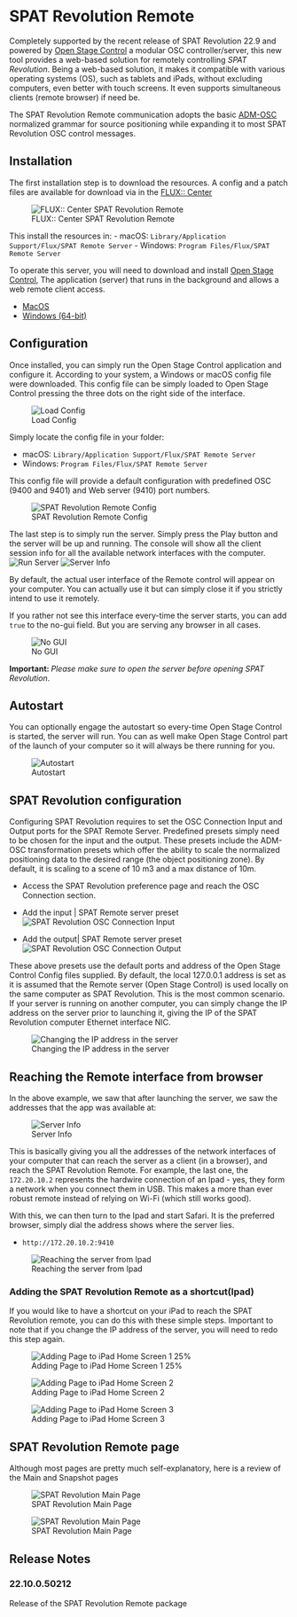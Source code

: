 # SPAT Revolution Remote

Completely supported by the recent release of SPAT Revolution 22.9 and powered by [Open Stage Control](https://openstagecontrol.ammd.net/) a modular OSC controller/server, this new tool provides a web-based solution for remotely controlling _SPAT Revolution_. Being a web-based solution, it makes it compatible with various operating systems (OS), such as tablets and iPads, without excluding computers, even better with touch screens. It even supports simultaneous clients (remote browser) if need be.

The SPAT Revolution Remote communication adopts the basic [ADM-OSC](https://doc.flux.audio/#/en_US/spat_revolution_doc/Ecosystem_&_integration_ADM_OSC?id=adm-osc) normalized grammar for source positioning while expanding it to most SPAT Revolution OSC control messages.


## Installation

The first installation step is to download the resources. A config and a patch files are available for download via in the [FLUX:: Center](https://www.flux.audio/download/)

![FLUX:: Center SPAT Revolution Remote](https://media.githubusercontent.com/media/FLUX-SE/doc_images/main/SpatR/ThirdParty/SPATRevolutionRemoteInstall.png)

This install the resources in:
- macOS: ```Library/Application Support/Flux/SPAT Remote Server```
- Windows: ```Program Files/Flux/SPAT Remote Server```

To operate this server, you will need to download and install [Open Stage Control](https://openstagecontrol.ammd.net/), The application (server) that runs in the background and allows a web remote client access.

  - [MacOS](https://github.com/jean-emmanuel/open-stage-control/releases/download/v1.17.0/open-stage-control-1.17.0-osx.zip)
  - [Windows (64-bit)](https://github.com/jean-emmanuel/open-stage-control/releases/download/v1.17.0/open-stage-control-1.17.0-win32-x64.zip)

## Configuration

Once installed, you can simply run the Open Stage Control application and configure it. According to your system, a Windows or macOS config file were downloaded. This config file can be simply loaded to Open Stage Control pressing the three dots on the right side of the interface.     

  ![Load Config](https://media.githubusercontent.com/media/FLUX-SE/doc_images/main/SpatR/ThirdParty/SPATRevolutionRemoteLoadConfig.png)

Simply locate the config file in your folder:

- macOS: ```Library/Application Support/Flux/SPAT Remote Server```
- Windows: ```Program Files/Flux/SPAT Remote Server```

This config file will provide a default configuration with predefined OSC (9400 and 9401) and Web server (9410) port numbers.

  ![SPAT Revolution Remote Config](https://media.githubusercontent.com/media/FLUX-SE/doc_images/main/SpatR/ThirdParty/SPATRevolutionRemoteConfig.png)


The last step is to simply run the server. Simply press the Play button and the server will be up and running. The console will show all the client session info for all the available network interfaces with the computer.
![Run Server](https://media.githubusercontent.com/media/FLUX-SE/doc_images/main/SpatR/ThirdParty/SPATRevolutionRemoteRunServer.png)
![Server Info](https://media.githubusercontent.com/media/FLUX-SE/doc_images/main/SpatR/ThirdParty/SPATRevolutionRemoteServerInfo.png)

By default, the actual user interface of the Remote control will appear on your computer. You can actually use it but can simply close it if you strictly intend to use it remotely.

If you rather not see this interface every-time the server starts, you can add ```true``` to the no-gui field. But you are serving any browser in all cases.

![No GUI](https://media.githubusercontent.com/media/FLUX-SE/doc_images/main/SpatR/ThirdParty/SPATRevolutionRemoteConfigNoGui.png)

:::{.callout-warning}
  **Important: ** *Please make sure to open the server before opening SPAT Revolution*.
:::


## Autostart

You can optionally engage the autostart so every-time Open Stage Control is started, the server will run. You can as well make Open Stage Control part of the launch of your computer so it will always be there running for you.

![Autostart](https://media.githubusercontent.com/media/FLUX-SE/doc_images/main/SpatR/ThirdParty/SPATRevolutionRemoteAutostart.png)

## SPAT Revolution configuration

Configuring SPAT Revolution requires to set the OSC Connection Input and Output ports for the SPAT Remote Server. Predefined presets simply need to be chosen for the input and the output. These presets include the ADM-OSC transformation presets which offer the ability to scale the normalized positioning data to the desired range (the object positioning zone). By default, it is scaling to a scene of 10 m3 and a max distance of 10m.

- Access the SPAT Revolution preference page and reach the OSC Connection section.

- Add the input | SPAT Remote server preset
![SPAT Revolution OSC Connection Input](https://media.githubusercontent.com/media/FLUX-SE/doc_images/main/SpatR/ThirdParty/SPATRevolutionRemoteSPATOSCConnectionIn.png)

- Add the output| SPAT Remote server preset
![SPAT Revolution OSC Connection Output](https://media.githubusercontent.com/media/FLUX-SE/doc_images/main/SpatR/ThirdParty/SPATRevolutionRemoteSPATOSCConnectionOut.png)

:::{.callout-note}
These above presets use the default ports and address of the Open Stage Control Config files supplied. By default, the local 127.0.0.1 address is set as it is assumed that the Remote server (Open Stage Control) is used locally on the same computer as SPAT Revolution. This is the most common scenario. If your server is running on another computer, you can simply change the IP address on the server prior to launching it, giving the IP of the SPAT Revolution computer Ethernet interface NIC.
:::

![Changing the IP address in the server](https://media.githubusercontent.com/media/FLUX-SE/doc_images/main/SpatR/ThirdParty/SPATRevolutionRemoteConfig_ChangeIP.png)

## Reaching the Remote interface from browser

In the above example, we saw that after launching the server, we saw the addresses that the app was available at:

![Server Info](https://media.githubusercontent.com/media/FLUX-SE/doc_images/main/SpatR/ThirdParty/SPATRevolutionRemoteServerInfo.png)

This is basically giving you all the addresses of the network interfaces of your computer that can reach the server as a client (in a browser), and reach the SPAT Revolution Remote. For example, the last one, the ```172.20.10.2``` represents the hardwire connection of an Ipad - yes, they form a network when you connect them in USB. This makes a more than ever robust remote instead of relying on Wi-Fi (which still works good).

With this, we can then turn to the Ipad and start Safari. It is the preferred browser, simply dial the address shows where the server lies.

-  ``` http://172.20.10.2:9410 ```

![Reaching the server from Ipad](https://media.githubusercontent.com/media/FLUX-SE/doc_images/main/SpatR/ThirdParty/SPATRevolutionRemote_RemoteClientIpad.png)


### Adding the SPAT Revolution Remote as a shortcut(Ipad)

If you would like to have a shortcut on your iPad to reach the SPAT Revolution remote, you can do this with these simple steps. Important to note that if you change the IP address of the server, you will need to redo this step again.

![Adding Page to iPad Home Screen 1 25%](https://media.githubusercontent.com/media/FLUX-SE/doc_images/main/SpatR/ThirdParty/SPATRevolutionRemote_IpadHome1.png)

![Adding Page to iPad Home Screen 2](https://media.githubusercontent.com/media/FLUX-SE/doc_images/main/SpatR/ThirdParty/SPATRevolutionRemote_IpadHome2.png)

![Adding Page to iPad Home Screen 3](https://media.githubusercontent.com/media/FLUX-SE/doc_images/main/SpatR/ThirdParty/SPATRevolutionRemote_IpadHome3.png)

## SPAT Revolution Remote  page

Although most pages are pretty much self-explanatory, here is a review of the Main and Snapshot pages

![SPAT Revolution Main Page](https://media.githubusercontent.com/media/FLUX-SE/doc_images/main/SpatR/ThirdParty/SPATRevolutionRemoteMain_Review.png)

![SPAT Revolution Main Page](https://media.githubusercontent.com/media/FLUX-SE/doc_images/main/SpatR/ThirdParty/SPATRevolutionRemoteSnapshot_Review.png)

## Release Notes

### 22.10.0.50212

Release of the SPAT Revolution Remote package

